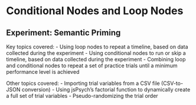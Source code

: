 # Conditional Nodes and Loop Nodes

## Experiment: Semantic Priming

Key topics covered:
- Using loop nodes to repeat a timeline, based on data collected during the experiment
- Using conditional nodes to run or skip a timeline, based on data collected during the experiment
- Combining loop and conditional nodes to repeat a set of practice trials until a minimum performance level is achieved

Other topics covered:
- Importing trial variables from a CSV file (CSV-to-JSON conversion)
- Using jsPsych's factorial function to dynamically create a full set of trial variables 
- Pseudo-randomizing the trial order